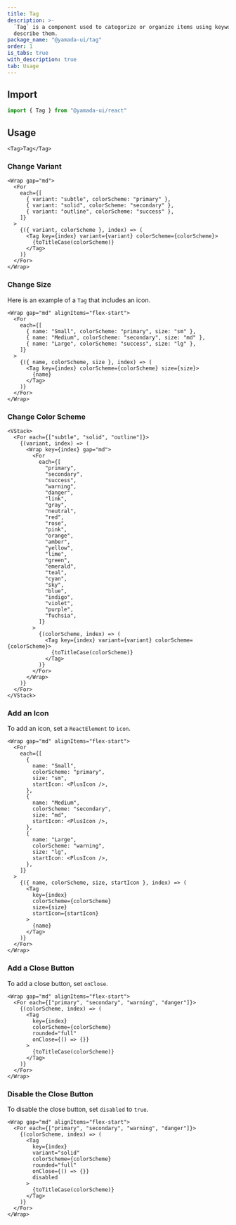 ```yaml
---
title: Tag
description: >-
  `Tag` is a component used to categorize or organize items using keywords that
  describe them.
package_name: "@yamada-ui/tag"
order: 1
is_tabs: true
with_description: true
tab: Usage
---
```


## Import

```ts
import { Tag } from "@yamada-ui/react"
```

## Usage

```tsx
<Tag>Tag</Tag>
```

### Change Variant

```tsx
<Wrap gap="md">
  <For
    each={[
      { variant: "subtle", colorScheme: "primary" },
      { variant: "solid", colorScheme: "secondary" },
      { variant: "outline", colorScheme: "success" },
    ]}
  >
    {({ variant, colorScheme }, index) => (
      <Tag key={index} variant={variant} colorScheme={colorScheme}>
        {toTitleCase(colorScheme)}
      </Tag>
    )}
  </For>
</Wrap>
```

### Change Size

Here is an example of a `Tag` that includes an icon.

```tsx
<Wrap gap="md" alignItems="flex-start">
  <For
    each={[
      { name: "Small", colorScheme: "primary", size: "sm" },
      { name: "Medium", colorScheme: "secondary", size: "md" },
      { name: "Large", colorScheme: "success", size: "lg" },
    ]}
  >
    {({ name, colorScheme, size }, index) => (
      <Tag key={index} colorScheme={colorScheme} size={size}>
        {name}
      </Tag>
    )}
  </For>
</Wrap>
```

### Change Color Scheme

```tsx
<VStack>
  <For each={["subtle", "solid", "outline"]}>
    {(variant, index) => (
      <Wrap key={index} gap="md">
        <For
          each={[
            "primary",
            "secondary",
            "success",
            "warning",
            "danger",
            "link",
            "gray",
            "neutral",
            "red",
            "rose",
            "pink",
            "orange",
            "amber",
            "yellow",
            "lime",
            "green",
            "emerald",
            "teal",
            "cyan",
            "sky",
            "blue",
            "indigo",
            "violet",
            "purple",
            "fuchsia",
          ]}
        >
          {(colorScheme, index) => (
            <Tag key={index} variant={variant} colorScheme={colorScheme}>
              {toTitleCase(colorScheme)}
            </Tag>
          )}
        </For>
      </Wrap>
    )}
  </For>
</VStack>
```

### Add an Icon

To add an icon, set a `ReactElement` to `icon`.

```tsx
<Wrap gap="md" alignItems="flex-start">
  <For
    each={[
      {
        name: "Small",
        colorScheme: "primary",
        size: "sm",
        startIcon: <PlusIcon />,
      },
      {
        name: "Medium",
        colorScheme: "secondary",
        size: "md",
        startIcon: <PlusIcon />,
      },
      {
        name: "Large",
        colorScheme: "warning",
        size: "lg",
        startIcon: <PlusIcon />,
      },
    ]}
  >
    {({ name, colorScheme, size, startIcon }, index) => (
      <Tag
        key={index}
        colorScheme={colorScheme}
        size={size}
        startIcon={startIcon}
      >
        {name}
      </Tag>
    )}
  </For>
</Wrap>
```

### Add a Close Button

To add a close button, set `onClose`.

```tsx
<Wrap gap="md" alignItems="flex-start">
  <For each={["primary", "secondary", "warning", "danger"]}>
    {(colorScheme, index) => (
      <Tag
        key={index}
        colorScheme={colorScheme}
        rounded="full"
        onClose={() => {}}
      >
        {toTitleCase(colorScheme)}
      </Tag>
    )}
  </For>
</Wrap>
```

### Disable the Close Button

To disable the close button, set `disabled` to `true`.

```tsx
<Wrap gap="md" alignItems="flex-start">
  <For each={["primary", "secondary", "warning", "danger"]}>
    {(colorScheme, index) => (
      <Tag
        key={index}
        variant="solid"
        colorScheme={colorScheme}
        rounded="full"
        onClose={() => {}}
        disabled
      >
        {toTitleCase(colorScheme)}
      </Tag>
    )}
  </For>
</Wrap>
```
